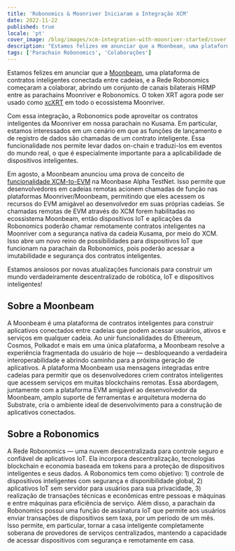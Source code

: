 ```yaml
---
title: 'Robonomics & Moonriver Iniciaram a Integração XCM'
date: 2022-11-22
published: true
locale: 'pt'
cover_image: /blog/images/xcm-integration-with-moonriver-started/cover.jpg
description: "Estamos felizes em anunciar que a Moonbeam, uma plataforma de contratos inteligentes conectada entre cadeias, e a Rede Robonomics começaram a colaborar, abrindo um conjunto de canais bilaterais HRMP entre as parachains Moonriver e Robonomics."
tags: ['Parachain Robonomics', 'Colaborações']
---
```


Estamos felizes em anunciar que a [Moonbeam](http://moonbeam.network/), uma plataforma de contratos inteligentes conectada entre cadeias, e a Rede Robonomics começaram a colaborar, abrindo um conjunto de canais bilaterais HRMP entre as parachains Moonriver e Robonomics. O token XRT agora pode ser usado como [xcXRT](https://moonbeam.network/announcements/moonriver-adds-cross-chain-capabilities-and-xcksm/) em todo o ecossistema Moonriver.

Com essa integração, a Robonomics pode aproveitar os contratos inteligentes da Moonriver em nossa parachain no Kusama. Em particular, estamos interessados em um cenário em que as funções de lançamento e de registro de dados são chamadas de um contrato inteligente. Essa funcionalidade nos permite levar dados on-chain e traduzi-los em eventos do mundo real, o que é especialmente importante para a aplicabilidade de dispositivos inteligentes.

Em agosto, a Moonbeam anunciou uma prova de conceito de [funcionalidade XCM-to-EVM](https://moonbeam.network/announcements/xcm-to-evm-functionality-moonbase-alpha/) na Moonbase Alpha TestNet. Isso permite que desenvolvedores em cadeias remotas acionem chamadas de função nas plataformas Moonriver/Moonbeam, permitindo que eles acessem os recursos do EVM amigável ao desenvolvedor em suas próprias cadeias. Se chamadas remotas de EVM através do XCM forem habilitadas no ecossistema Moonbeam, então dispositivos IoT e aplicações da Robonomics poderão chamar remotamente contratos inteligentes na Moonriver com a segurança nativa da cadeia Kusama, por meio do XCM. Isso abre um novo reino de possibilidades para dispositivos IoT que funcionam na parachain da Robonomics, pois poderão acessar a imutabilidade e segurança dos contratos inteligentes.

Estamos ansiosos por novas atualizações funcionais para construir um mundo verdadeiramente descentralizado de robótica, IoT e dispositivos inteligentes!

## Sobre a Moonbeam

A Moonbeam é uma plataforma de contratos inteligentes para construir aplicativos conectados entre cadeias que podem acessar usuários, ativos e serviços em qualquer cadeia. Ao unir funcionalidades do Ethereum, Cosmos, Polkadot e mais em uma única plataforma, a Moonbeam resolve a experiência fragmentada do usuário de hoje — desbloqueando a verdadeira interoperabilidade e abrindo caminho para a próxima geração de aplicativos. A plataforma Moonbeam usa mensagens integradas entre cadeias para permitir que os desenvolvedores criem contratos inteligentes que acessem serviços em muitas blockchains remotas. Essa abordagem, juntamente com a plataforma EVM amigável ao desenvolvedor da Moonbeam, amplo suporte de ferramentas e arquitetura moderna do Substrate, cria o ambiente ideal de desenvolvimento para a construção de aplicativos conectados.

## Sobre a Robonomics

A Rede Robonomics — uma nuvem descentralizada para controle seguro e confiável de aplicativos IoT. Ela incorpora descentralização, tecnologias blockchain e economia baseada em tokens para a proteção de dispositivos inteligentes e seus dados. A Robonomics tem como objetivo: 1) controle de dispositivos inteligentes com segurança e disponibilidade global, 2) aplicativos IoT sem servidor para usuários para sua privacidade, 3) realização de transações técnicas e econômicas entre pessoas e máquinas e entre máquinas para eficiência de serviço. Além disso, a parachain da Robonomics possui uma função de assinatura IoT que permite aos usuários enviar transações de dispositivos sem taxa, por um período de um mês. Isso permite, em particular, tornar a casa inteligente completamente soberana de provedores de serviços centralizados, mantendo a capacidade de acessar dispositivos com segurança e remotamente em casa.